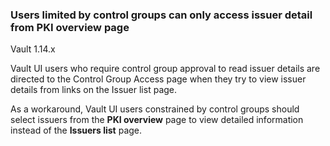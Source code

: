 ### Users limited by control groups can only access issuer detail from PKI overview page

<Note title="Affected versions">

Vault 1.14.x

</Note>

Vault UI users who require control group approval to read issuer details are
directed to the Control Group Access page when they try to view issuer details
from links on the Issuer list page.

As a workaround, Vault UI users constrained by control groups should select
issuers from the **PKI overview** page to view detailed information instead of
the **Issuers list** page.